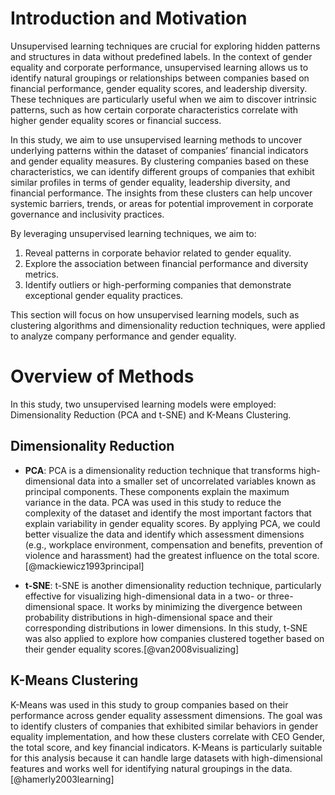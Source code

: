 # Introduction and Motivation

Unsupervised learning techniques are crucial for exploring hidden patterns and structures in data without predefined labels. In the context of gender equality and corporate performance, unsupervised learning allows us to identify natural groupings or relationships between companies based on financial performance, gender equality scores, and leadership diversity. These techniques are particularly useful when we aim to discover intrinsic patterns, such as how certain corporate characteristics correlate with higher gender equality scores or financial success.

In this study, we aim to use unsupervised learning methods to uncover underlying patterns within the dataset of companies' financial indicators and gender equality measures. By clustering companies based on these characteristics, we can identify different groups of companies that exhibit similar profiles in terms of gender equality, leadership diversity, and financial performance. The insights from these clusters can help uncover systemic barriers, trends, or areas for potential improvement in corporate governance and inclusivity practices.

By leveraging unsupervised learning techniques, we aim to:

1. Reveal patterns in corporate behavior related to gender equality.
2. Explore the association between financial performance and diversity metrics.
3. Identify outliers or high-performing companies that demonstrate exceptional gender equality practices.

This section will focus on how unsupervised learning models, such as clustering algorithms and dimensionality reduction techniques, were applied to analyze company performance and gender equality.

# Overview of Methods

In this study, two unsupervised learning models were employed: Dimensionality Reduction (PCA and t-SNE) and K-Means Clustering.

## Dimensionality Reduction
- **PCA**: PCA is a dimensionality reduction technique that transforms high-dimensional data into a smaller set of uncorrelated variables known as principal components. These components explain the maximum variance in the data. PCA was used in this study to reduce the complexity of the dataset and identify the most important factors that explain variability in gender equality scores. By applying PCA, we could better visualize the data and identify which assessment dimensions (e.g., workplace environment, compensation and benefits, prevention of violence and harassment) had the greatest influence on the total score.[@mackiewicz1993principal]

- **t-SNE**: t-SNE is another dimensionality reduction technique, particularly effective for visualizing high-dimensional data in a two- or three-dimensional space. It works by minimizing the divergence between probability distributions in high-dimensional space and their corresponding distributions in lower dimensions. In this study, t-SNE was also applied to explore how companies clustered together based on their gender equality scores.[@van2008visualizing]

## K-Means Clustering

K-Means was used in this study to group companies based on their performance across gender equality assessment dimensions. The goal was to identify clusters of companies that exhibited similar behaviors in gender equality implementation, and how these clusters correlate with CEO Gender, the total score, and key financial indicators. K-Means is particularly suitable for this analysis because it can handle large datasets with high-dimensional features and works well for identifying natural groupings in the data.[@hamerly2003learning]

